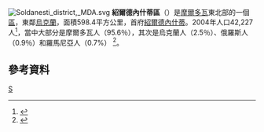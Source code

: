 [[File:Soldanesti_district,_MDA.svg|right]]
'''紹爾德內什蒂區'''（{{lang-ro|Şoldăneşti}}）是[[摩爾多瓦|摩爾多瓦]]東北部的一個[[摩爾多瓦行政區劃|區]]，東鄰[[烏克蘭|烏克蘭]]，面積598.4平方公里，首府[[紹爾德內什蒂|紹爾德內什蒂]]。2004年人口42,227人<ref>{{Cite web |url=http://www.statistica.md/recensamint/Toate%20recensaminteleRne_ro.xls |title=2004年人口普查 |access-date=2011-03-10 |archive-date=2008-11-18 |archive-url=https://web.archive.org/web/20081118145747/http://www.statistica.md/recensamint/Toate%20recensaminteleRne_ro.xls |dead-url=no }}</ref>，當中大部分是摩爾多瓦人（95.6％），其次是烏克蘭人（2.5％）、俄羅斯人（0.9％）和羅馬尼亞人（0.7%）
<ref>{{Cite web |url=http://www.statistica.md/public/files/Recensamint/Recensamintul_populatiei/vol_1/6_Nationalitati_de_baza_ro.xls |title=存档副本 |access-date=2011-03-10 |archive-date=2017-10-14 |archive-url=https://web.archive.org/web/20171014094305/http://www.statistica.md/public/files/Recensamint/Recensamintul_populatiei/vol_1/6_Nationalitati_de_baza_ro.xls |dead-url=no }}</ref>。

== 參考資料 ==
{{reflist|2}}

{{摩爾多瓦行政區劃}}
{{Authority control}}

[[Category:摩爾多瓦行政區劃|S]]